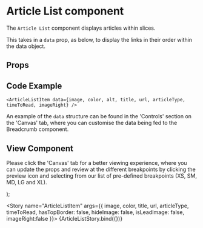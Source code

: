 

<Meta
  title="Newskit Components/Slices/Article List Item"
  component={ArticleListItem}
/>

# Article List component
The `Article List` component displays articles within slices.

This takes in a `data` prop, as below, to display the links in their order within the data object.

## Props
<Props of={ArticleListItem} />

## Code Example
`<ArticleListItem data={image, color, alt, title, url, articleType, timeToRead, imageRight} />`

An example of the `data` structure can be found in the 'Controls' section on the 'Canvas' tab, where you can customise the data being fed to the Breadcrumb component.

## View Component
Please click the 'Canvas' tab for a better viewing experience, where you can update the props and review at the different breakpoints by clicking the preview icon and selecting from our list of pre-defined breakpoints (XS, SM, MD, LG and XL).

  <NewsKitProvider theme={TimesWebLightTheme}>
    <ArticleListItem {...articleProps} />
  </NewsKitProvider>
);

<Story name="ArticleListItem" args={{
  image,
  color,
  title,
  url,
  articleType,
  timeToRead,
  hasTopBorder: false,
  hideImage: false,
  isLeadImage: false,
  imageRight:false
}}>
  {ArticleListStory.bind({})}
</Story>